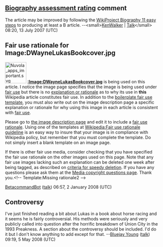 <article id="5959137" title=Talk:D. Wayne Lukas>
	<talkpage id="5959137" title="Talk:D. Wayne Lukas">
{{WikiProjectBannerShell|1=
{{WikiProject Biography|living=yes|class=start|sports-priority=Low|sports-work-group=yes|listas=Lukas, D. Wayne}}
{{WikiProject Wisconsin|class=start|importance=low}}
{{WikiProject Thoroughbred racing|class=start|importance=mid}}
| blp=yes
}}

== [[Wikipedia:WikiProject_Biography/Assessment#Class_parameter|Biography assessment rating]] comment ==
The article may be improved by following the [[Wikipedia:WikiProject_Biography#WikiProject_Biography_11_easy_steps_to_producing_at_least_a_B_article|WikiProject Biography 11 easy steps]] to producing at least a B article. --&lt;small&gt;[[User:KenWalker|KenWalker]] | [[User talk:KenWalker|Talk]]&lt;/small&gt; 08:20, 13 July 2007 (UTC)

==Fair use rationale for Image:DWayneLukasBookcover.jpg==
[[Image:Nuvola apps important.svg|70px|left]]
'''[[:Image:DWayneLukasBookcover.jpg]]''' is being used on this article. I notice the image page specifies that the image is being used under [[Wikipedia:Fair use|fair use]] but there is no [[Wikipedia:Fair use rationale guideline|explanation or rationale]] as to why its use in '''this''' Wikipedia article constitutes fair use. In addition to the [[Wikipedia:Image copyright tags/Fair use|boilerplate fair use template]], you must also write out on the image description page a specific explanation or rationale for why using this image in each article is consistent with [[WP:FU|fair use]].

Please go to [[:Image:DWayneLukasBookcover.jpg|the image description page]] and edit it to include a [[Wikipedia:Fair use rationale guideline |fair use rationale]]. Using one of the templates at [[Wikipedia:Fair use rationale guideline]] is an easy way to insure that your image is in compliance with Wikipedia policy, but remember that you must complete the template. Do not simply insert a blank template on an image page.

If there is  other fair use media, consider checking that you have specified the fair use rationale on the other images used on this page.  Note that any fair use images lacking such an explanation can be deleted one week after being tagged, as described on [[Wikipedia:Criteria for speedy deletion#Images.2FMedia|criteria for speedy deletion]]. If you have any questions please ask them at the [[Wikipedia:Media copyright questions|Media copyright questions page]]. Thank you.&lt;!-- Template:Missing rationale2 --&gt;

[[User:BetacommandBot|BetacommandBot]] ([[User talk:BetacommandBot|talk]]) 06:57, 2 January 2008 (UTC)

==Controversy==
I've just finished reading a bit about Lukas in a book about horse racing and it seems he is fairly controversial. His methods were seriously and very publicly called into question after the horrific breakdown of Union City in the 1993 Preakness. A section about the controversy should be included. I'd do it but I don't know anything to add except for that. --[[User:Bluejay Young|Bluejay Young]] ([[User talk:Bluejay Young|talk]]) 09:19, 5 May 2008 (UTC)
	</talkpage>
</article>